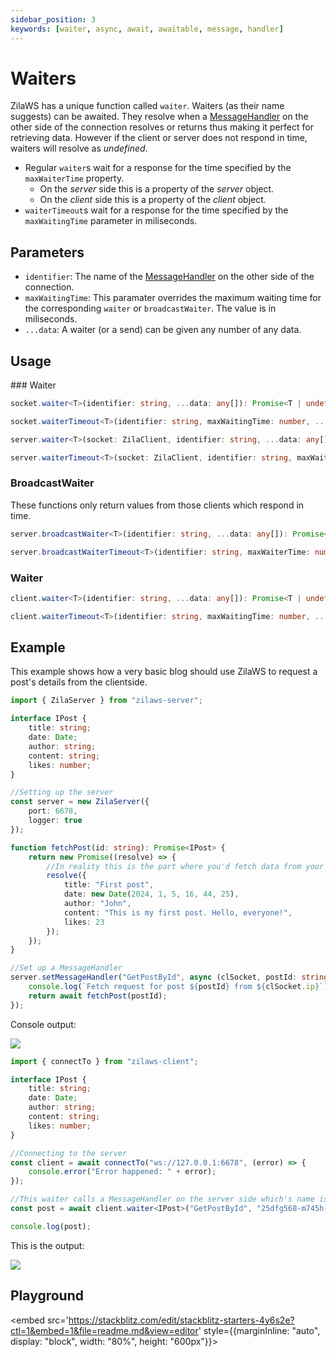 ```yaml
---
sidebar_position: 3
keywords: [waiter, async, await, awaitable, message, handler]
---
```


# Waiters

ZilaWS has a unique function called `waiter`. Waiters (as their name suggests) can be awaited.
They resolve when a [MessageHandler](./client-api/recieving-data#waiting-for-data.mdx) on the other side of the connection resolves or returns thus making it perfect for retrieving data.
However if the client or server does not respond in time, waiters will resolve as *undefined*.

- Regular `waiter`s wait for a response for the time specified by the `maxWaiterTime` property.
    - On the *server* side this is a property of the *server* object.
    - On the *client* side this is a property of the *client* object.
- `waiterTimeout`s wait for a response for the time specified by the `maxWaitingTime` parameter in miliseconds.

## Parameters

* `identifier`: The name of the [MessageHandler](./client-api/recieving-data#waiting-for-data.mdx) on the other side of the connection. 
* `maxWaitingTime`: This paramater overrides the maximum waiting time for the corresponding `waiter` or `broadcastWaiter`. The value is in miliseconds.
* `...data`: A waiter (or a send) can be given any number of any data.


## Usage

<Tabs>
<TabItem value="Server" label="Server-side">
### Waiter

```ts
socket.waiter<T>(identifier: string, ...data: any[]): Promise<T | undefined>
```

```ts
socket.waiterTimeout<T>(identifier: string, maxWaitingTime: number, ...data: any[]): Promise<T | undefined>
```

<OR/>

```ts
server.waiter<T>(socket: ZilaClient, identifier: string, ...data: any[]): Promise<T | undefined>
```

```ts
server.waiterTimeout<T>(socket: ZilaClient, identifier: string, maxWaitingTime: number, ...data: any[]): Promise<T | undefined>
```

### BroadcastWaiter

These functions only return values from those clients which respond in time.

```ts
server.broadcastWaiter<T>(identifier: string, ...data: any[]): Promise<Array<T>>
```

```ts
server.broadcastWaiterTimeout<T>(identifier: string, maxWaiterTime: number, ...data: any[]): Promise<Array<T>>
```

</TabItem>
<TabItem value="Client" label="Client-side">

### Waiter

```ts
client.waiter<T>(identifier: string, ...data: any[]): Promise<T | undefined>
```

<OR/>

```ts
client.waiterTimeout<T>(identifier: string, maxWaitingTime: number, ...data: any[]): Promise<T | undefined>
```

</TabItem>
</Tabs>

## Example

This example shows how a very basic blog should use ZilaWS to request a post's details from the clientside.

<Tabs>
<TabItem value="Server" label="Server-side">

```ts
import { ZilaServer } from "zilaws-server";

interface IPost {
    title: string;
    date: Date;
    author: string;
    content: string;
    likes: number;
}

//Setting up the server
const server = new ZilaServer({
    port: 6678,
    logger: true
});

function fetchPost(id: string): Promise<IPost> {
    return new Promise((resolve) => {
        //In reality this is the part where you'd fetch data from your database.
        resolve({
            title: "First post",
            date: new Date(2024, 1, 5, 16, 44, 25),
            author: "John",
            content: "This is my first post. Hello, everyone!",
            likes: 23
        });
    });
}

//Set up a MessageHandler
server.setMessageHandler("GetPostById", async (clSocket, postId: string) => {
    console.log(`Fetch request for post ${postId} from ${clSocket.ip}`);
    return await fetchPost(postId);
});
```

Console output:

![](../static/img/waiter-ex-server-output.png)
</TabItem>
<TabItem value="Client" label="Client-side">
```ts
import { connectTo } from "zilaws-client";

interface IPost {
    title: string;
    date: Date;
    author: string;
    content: string;
    likes: number;
}

//Connecting to the server
const client = await connectTo("ws://127.0.0.1:6678", (error) => {
    console.error("Error happened: " + error);
});

//This waiter calls a MessageHandler on the server side which's name is GetPostById and passes it the UID string. 
const post = await client.waiter<IPost>("GetPostById", "25dfg568-m745h-45743gerz-erh3456");

console.log(post);
```

This is the output:

![](../static/img/waiter-ex-client-output.png)

</TabItem>
</Tabs>

## Playground

<embed src='https://stackblitz.com/edit/stackblitz-starters-4y6s2e?ctl=1&embed=1&file=readme.md&view=editor' style={{marginInline: "auto", display: "block", width: "80%", height: "600px"}}></embed>